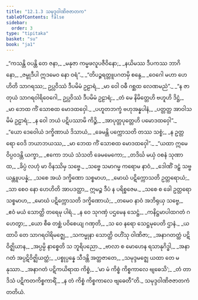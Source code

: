 ```yaml
---
title: "12.1.3 သမုဒ္ဒဝါဏိဇဇာတက"
tableOfContents: false
sidebar:
  order: 3
type: "tipitaka"
basket: "su"
book: "ja1"
---
```



<DynamicBreadcrumb />

<Division number="25" book="ja1" e="ch" v="22" p="244">

<Paragraph number="2265" type="verses" book="ja1">
_“ကသန္တိ ဝပန္တိ တေ ဇနာ,_  
_မနုဇာ ကမ္မဖလူပဇီဝိနော;_  
_နယိမဿ ဒီပကဿ ဘာဂိနော,_  
_ဇမ္ဗုဒီပါ ဣဒမေဝ နော ဝရံ”._  

</Paragraph>

</Division>
<Division number="26" book="ja1" e="ch" v="22" p="244">

<Paragraph number="2266" type="verses" book="ja1">
_“တိပဉ္စရတ္တူပဂတမှိ စန္ဒေ,_  
_ဝေဂေါ မဟာ ဟေဟိတိ သာဂရဿ;_  
ဥပ္လဝိဿံ ဒီပမိမံ ဥဠာရံ,_  
_မာ ဝေါ ဝဓီ ဂစ္ဆထ လေဏမညံ”._  

</Paragraph>

</Division>
<Division number="27" book="ja1" e="ch" v="22" p="244">

<Paragraph number="2267" type="verses" book="ja1">
_“န ဇာတုယံ သာဂရဝါရိဝေဂေါ,_  
ဥပ္လဝိဿံ ဒီပမိမံ ဥဠာရံ;_  
_တံ မေ နိမိတ္တေဟိ ဗဟူဟိ ဒိဋ္ဌံ,_  
_မာ ဘေထ ကိံ သောစထ မောဒထဝှေါ._  

</Paragraph>

</Division>
<Division number="28" book="ja1" e="ch" v="22" p="244">

<Paragraph number="2268" type="verses" book="ja1">
_ပဟူတဘက္ခံ ဗဟုအန္နပါနံ,_  
_ပတ္တတ္ထ အာဝါသမိမံ ဥဠာရံ;_  
_န ဝေါ ဘယံ ပဋိပဿာမိ ကိဉ္စိ,_  
_အာပုတ္တပုတ္တေဟိ ပမောဒထဝှေါ”._  

</Paragraph>

</Division>
<Division number="29" book="ja1" e="ch" v="22" p="244">

<Paragraph number="2269" type="verses" book="ja1">
_“ယော ဒေဝေါယံ ဒက္ခိဏာယံ ဒိသာယံ,_  
_ခေမန္တိ ပက္ကောသတိ တဿ သစ္စံ;_  
_န ဥတ္တရော ဝေဒိ ဘယာဘယဿ,_  
_မာ ဘေထ ကိံ သောစထ မောဒထဝှေါ”._  

</Paragraph>

</Division>
<Division number="30" book="ja1" e="ch" v="22" p="244">

<Paragraph number="2270" type="verses" book="ja1">
_“ယထာ ဣမေ ဝိပ္ပဝဒန္တိ ယက္ခာ,_  
_ဧကော ဘယံ သံသတိ ခေမမေကော;_  
_တဒိင်္ဃ မယှံ ဝစနံ သုဏာထ,_  
_ခိပ္ပံ လဟုံ မာ ဝိနဿိမှ သဗ္ဗေ._  

</Paragraph>

</Division>
<Division number="31" book="ja1" e="ch" v="22" p="245">

<Paragraph number="2271" type="verses" book="ja1">
_သဗ္ဗေ သမာဂမ္မ ကရောမ နာဝံ,_  
_ဒေါဏိံ ဒဠှံ သဗ္ဗယန္တူပပန္နံ;_  
_သစေ အယံ ဒက္ခိဏော သစ္စမာဟ,_  
_မောဃံ ပဋိက္ကောသတိ ဥတ္တရောယံ;_  
_သာ စေဝ နော ဟေဟိတိ အာပဒတ္ထာ,_  
ဣမဉ္စ ဒီပံ န ပရိစ္စဇေမ._  

</Paragraph>

</Division>
<Division number="32" book="ja1" e="ch" v="22" p="245">

<Paragraph number="2272" type="verses" book="ja1">
_သစေ စ ခေါ ဥတ္တရော သစ္စမာဟ,_  
_မောဃံ ပဋိက္ကောသတိ ဒက္ခိဏောယံ;_  
_တမေဝ နာဝံ အဘိရုယှ သဗ္ဗေ,_  
_ဧဝံ မယံ သောတ္ထိ တရေမု ပါရံ._  

</Paragraph>

</Division>
<Division number="33" book="ja1" e="ch" v="22" p="245">

<Paragraph number="2273" type="verses" book="ja1">
_န ဝေ သုဂဏှံ ပဌမေန သေဋ္ဌံ,_  
_ကနိဋ္ဌမာပါထဂတံ ဂဟေတွာ;_  
_ယော စီဓ တစ္ဆံ ပဝိစေယျ ဂဏှတိ,_  
_သ ဝေ နရော သေဋ္ဌမုပေတိ ဌာနံ._  

</Paragraph>

</Division>
<Division number="34" book="ja1" e="ch" v="22" p="245">

<Paragraph number="2274" type="verses" book="ja1">
_ယထာပိ တေ သာဂရဝါရိမဇ္ဈေ,_  
_သကမ္မုနာ သောတ္ထိ ဝဟိံသု ဝါဏိဇာ;_  
_အနာဂတတ္ထံ ပဋိဝိဇ္ဈိယာန,_  
_အပ္ပမ္ပိ နာစ္စေတိ သ ဘူရိပညော._  

</Paragraph>

</Division>
<Division number="35" book="ja1" e="ch" v="22" p="245">

<Paragraph number="2275" type="verses" book="ja1">
_ဗာလာ စ မောဟေန ရသာနုဂိဒ္ဓါ,_  
_အနာဂတံ အပ္ပဋိဝိဇ္ဈိယတ္ထံ;_  
_ပစ္စုပ္ပန္နေ သီဒန္တိ အတ္ထဇာတေ,_  
_သမုဒ္ဒမဇ္ဈေ ယထာ တေ မနုဿာ._  

</Paragraph>

</Division>
<Division number="36" book="ja1" e="ch" v="22" p="245">

<Paragraph number="2276" type="verses" book="ja1">
_အနာဂတံ ပဋိကယိရာထ ကိစ္စံ,_  
_‘မာ မံ ကိစ္စံ ကိစ္စကာလေ ဗျဓေသိ’;_  
_တံ တာဒိသံ ပဋိကတကိစ္စကာရိံ,_  
_န တံ ကိစ္စံ ကိစ္စကာလေ ဗျဓေတီ”တိ._  


</Paragraph>
</Division>

<Paragraph number="2277" type="center" book="ja1">
သမုဒ္ဒဝါဏိဇဇာတကံ တတိယံ.
</Paragraph>